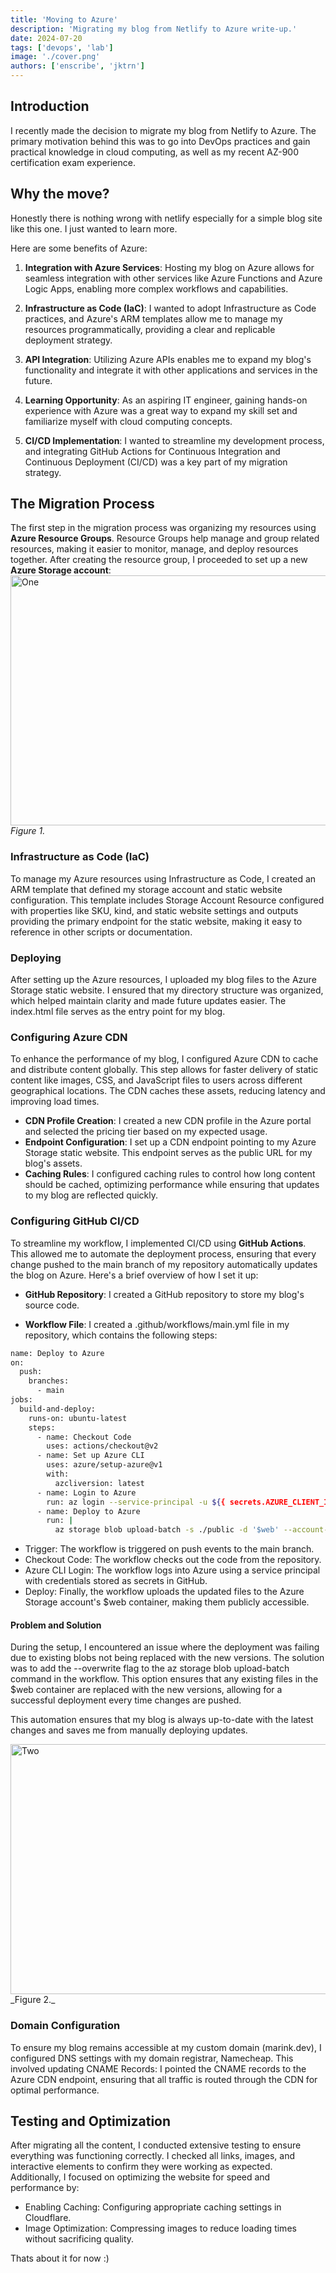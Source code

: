 ```yaml
---
title: 'Moving to Azure'
description: 'Migrating my blog from Netlify to Azure write-up.'
date: 2024-07-20
tags: ['devops', 'lab']
image: './cover.png'
authors: ['enscribe', 'jktrn']
---
```




## Introduction
I recently made the decision to migrate my blog from Netlify to Azure. The primary motivation behind this was to go into DevOps practices and gain practical knowledge in cloud computing, as well as my recent AZ-900 certification exam experience.
## Why the move?

Honestly there is nothing wrong with netlify especially for a simple blog site like this one. I just wanted to learn more.

Here are some benefits of Azure:

1. **Integration with Azure Services**: Hosting my blog on Azure allows for seamless integration with other services like Azure Functions and Azure Logic Apps, enabling more complex workflows and capabilities.

2. **Infrastructure as Code (IaC)**: I wanted to adopt Infrastructure as Code practices, and Azure's ARM templates allow me to manage my resources programmatically, providing a clear and replicable deployment strategy.

3. **API Integration**: Utilizing Azure APIs enables me to expand my blog's functionality and integrate it with other applications and services in the future.

4. **Learning Opportunity**: As an aspiring IT engineer, gaining hands-on experience with Azure was a great way to expand my skill set and familiarize myself with cloud computing concepts.

5. **CI/CD Implementation**: I wanted to streamline my development process, and integrating GitHub Actions for Continuous Integration and Continuous Deployment (CI/CD) was a key part of my migration strategy.

## The Migration Process
The first step in the migration process was organizing my resources using **Azure Resource Groups**. Resource Groups help manage and group related resources, making it easier to monitor, manage, and deploy resources together. 
After creating the resource group, I proceeded to set up a new **Azure Storage account**: 
<Image src={TwoImg} width="600" height="400" alt="One" />
_Figure 1._

### Infrastructure as Code (IaC)
To manage my Azure resources using Infrastructure as Code, I created an ARM template that defined my storage account and static website configuration. This template includes Storage Account Resource configured with properties like SKU, kind, and static website settings and outputs providing the primary endpoint for the static website, making it easy to reference in other scripts or documentation.

### Deploying
After setting up the Azure resources, I uploaded my blog files to the Azure Storage static website.
I ensured that my directory structure was organized, which helped maintain clarity and made future updates easier. The index.html file serves as the entry point for my blog.

### Configuring Azure CDN
To enhance the performance of my blog, I configured Azure CDN to cache and distribute content globally. This step allows for faster delivery of static content like images, CSS, and JavaScript files to users across different geographical locations. The CDN caches these assets, reducing latency and improving load times.

- **CDN Profile Creation**: I created a new CDN profile in the Azure portal and selected the pricing tier based on my expected usage.
- **Endpoint Configuration**: I set up a CDN endpoint pointing to my Azure Storage static website. This endpoint serves as the public URL for my blog's assets.
- **Caching Rules**: I configured caching rules to control how long content should be cached, optimizing performance while ensuring that updates to my blog are reflected quickly.

### Configuring GitHub CI/CD
To streamline my workflow, I implemented CI/CD using **GitHub Actions**. This allowed me to automate the deployment process, ensuring that every change pushed to the main branch of my repository automatically updates the blog on Azure. Here's a brief overview of how I set it up:

- **GitHub Repository**: I created a GitHub repository to store my blog's source code.

- **Workflow File**: I created a .github/workflows/main.yml file in my repository, which contains the following steps:

```bash title="main.yml"
name: Deploy to Azure
on:
  push:
    branches:
      - main
jobs:
  build-and-deploy:
    runs-on: ubuntu-latest
    steps:
      - name: Checkout Code
        uses: actions/checkout@v2
      - name: Set up Azure CLI
        uses: azure/setup-azure@v1
        with:
          azcliversion: latest
      - name: Login to Azure
        run: az login --service-principal -u ${{ secrets.AZURE_CLIENT_ID }} -p ${{ secrets.AZURE_CLIENT_SECRET }} --tenant ${{ secrets.AZURE_TENANT_ID }}
      - name: Deploy to Azure
        run: |
          az storage blob upload-batch -s ./public -d '$web' --account-name azureblog --overwrite

```
- Trigger: The workflow is triggered on push events to the main branch.
- Checkout Code: The workflow checks out the code from the repository.
- Azure CLI Login: The workflow logs into Azure using a service principal with credentials stored as secrets in GitHub.
- Deploy: Finally, the workflow uploads the updated files to the Azure Storage account's $web container, making them publicly accessible.

#### Problem and Solution
During the setup, I encountered an issue where the deployment was failing due to existing blobs not being replaced with the new versions. The solution was to add the --overwrite flag to the az storage blob upload-batch command in the workflow. This option ensures that any existing files in the $web container are replaced with the new versions, allowing for a successful deployment every time changes are pushed.

This automation ensures that my blog is always up-to-date with the latest changes and saves me from manually deploying updates.

<Image src={OneImg} width="600" height="400" alt="Two" />
_Figure 2._

### Domain Configuration
To ensure my blog remains accessible at my custom domain (marink.dev), I configured DNS settings with my domain registrar, Namecheap. This involved
updating CNAME Records: I pointed the CNAME records to the Azure CDN endpoint, ensuring that all traffic is routed through the CDN for optimal performance.

## Testing and Optimization
After migrating all the content, I conducted extensive testing to ensure everything was functioning correctly. I checked all links, images, and interactive elements to confirm they were working as expected. Additionally, I focused on optimizing the website for speed and performance by:

- Enabling Caching: Configuring appropriate caching settings in Cloudflare.
- Image Optimization: Compressing images to reduce loading times without sacrificing quality.

<Callout variant="note">
Thats about it for now :)
</Callout>
